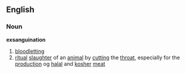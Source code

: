 ==English==
===Noun===
{{wikipedia}}
'''exsanguination'''
#[[bloodletting]]
#[[ritual]] [[slaughter]] of an [[animal]] by [[cutting]] the [[throat]], especially for the [[production]] og [[halal]] and [[kosher]] [[meat]]